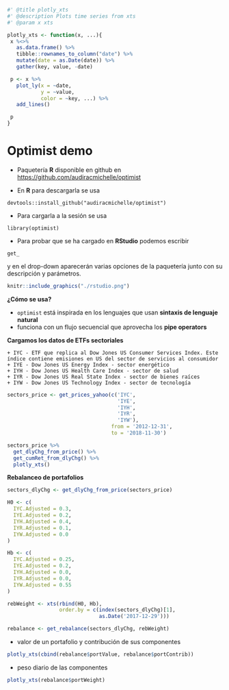 ```r
#' @title plotly_xts
#' @description Plots time series from xts
#' @param x xts

plotly_xts <- function(x, ...){
 x %<>%
   as.data.frame() %>%
   tibble::rownames_to_column("date") %>%
   mutate(date = as.Date(date)) %>%
   gather(key, value, -date)

 p <- x %>%
   plot_ly(x = ~date,
           y = ~value,
           color = ~key, ...) %>%
   add_lines()

 p
}
```

# Optimist demo

* Paquetería **R** disponible en github en  [https://github.com/audiracmichelle/optimist](https://github.com/audiracmichelle/optimist)

* En **R** para descargarla se usa

```{}
devtools::install_github("audiracmichelle/optimist")
```

* Para cargarla a la sesión se usa

```{}
library(optimist)
```

* Para probar que se ha cargado en **RStudio** podemos escribir 

```{}
get_
```

y en el drop-down aparecerán varias opciones de la paquetería junto con su descripción y parámetros.

```r
knitr::include_graphics("./rstudio.png")
```

**¿Cómo se usa?**

* `optimist` está inspirada en los lenguajes que usan **sintaxis de lenguaje natural**
* funciona con un flujo secuencial que aprovecha los **pipe operators**


**Cargamos los datos de ETFs sectoriales**

    + IYC - ETF que replica al Dow Jones US Consumer Services Index. Este índice contiene emisiones en US del sector de servicios al consumidor
    + IYE - Dow Jones US Energy Index - sector energético
    + IYH - Dow Jones US Health Care Index - sector de salud
    + IYR - Dow Jones US Real State Index - sector de bienes raíces
    + IYW - Dow Jones US Technology Index - sector de tecnología

```r
sectors_price <- get_prices_yahoo(c('IYC', 
                                    'IYE', 
                                    'IYH', 
                                    'IYR', 
                                    'IYW'), 
                                  from = '2012-12-31', 
                                  to = '2018-11-30')
```

```r
sectors_price %>% 
  get_dlyChg_from_price() %>% 
  get_cumRet_from_dlyChg() %>% 
  plotly_xts()
```

**Rebalanceo de portafolios**

```r
sectors_dlyChg <- get_dlyChg_from_price(sectors_price)

H0 <- c(
  IYC.Adjusted = 0.3, 
  IYE.Adjusted = 0.2, 
  IYH.Adjusted = 0.4, 
  IYR.Adjusted = 0.1, 
  IYW.Adjusted = 0.0
)

Hb <- c(
  IYC.Adjusted = 0.25, 
  IYE.Adjusted = 0.2, 
  IYH.Adjusted = 0.0, 
  IYR.Adjusted = 0.0, 
  IYW.Adjusted = 0.55
)

rebWeight <- xts(rbind(H0, Hb), 
                 order.by = c(index(sectors_dlyChg)[1],
                              as.Date('2017-12-29')))

rebalance <- get_rebalance(sectors_dlyChg, rebWeight) 
```

* valor de un portafolio y contribución de sus componentes

```r
plotly_xts(cbind(rebalance$portValue, rebalance$portContrib))
```

* peso diario de las componentes

```r
plotly_xts(rebalance$portWeight)
```


<!-- ## Anualización -->

<!-- **Rendimiento promedio** -->

<!-- * anualizado geométrico -->

<!-- $$ -->
<!-- ({\widehat\mu_\mathbf{g}})^{252} = \prod_t \left( {\delta^t}^{252} \right)^\frac{1}{T} -->
<!-- $$ -->

<!-- ```{r} -->
<!-- get_meanRet_from_dlyChg(sectors_dlyChg, annualization_factor = 252) -->
<!-- ``` -->

<!-- * promedio rendimientos móviles anuales -->

<!-- $$ -->
<!-- \prod_{t=252}^T \left( ({\hat\mu}^{t-252,t})^{252} \right)^\frac{1}{T-252+1} -->
<!-- $$ -->

<!-- ```{r} -->
<!-- get_rollChg_from_dlyChg(sectors_dlyChg, -->
<!--                           roll = 252,  -->
<!--                           halflife = 60) ^ 252 %>%  -->
<!--   get_meanRet_from_dlyChg() -->
<!-- ``` -->

<!-- **Riesgo** -->

<!-- * riesgo anualizado -->

<!-- $$ -->
<!-- (\sqrt{252})\widehat\sigma_\mathbf{a} =  -->
<!-- \sqrt{\frac{1}{T-1} \sum_t 252(\delta^t - \widehat\mu_\mathbf{a})^2} -->
<!-- $$ -->

<!-- ```{r} -->
<!-- get_sdRet_from_dlyChg(sectors_dlyChg, annualization_factor = 252) -->
<!-- ``` -->

<!-- * sd rendimientos móviles anuales -->

<!-- $$ -->
<!-- \sqrt{ -->
<!-- \frac{1}{T-252+1} -->
<!-- \sum_{t=252}^T \left( ({\hat\mu}^{t-252,t})^{252} - -->
<!-- \frac{1}{T - 252 + 1}\sum_{t=252}^T ({\hat\mu}^{t-252,t})^{252} -->
<!-- \right)^2} -->
<!-- $$ -->

<!-- ```{r} -->
<!-- get_rollChg_from_dlyChg(sectors_dlyChg,  -->
<!--                         roll = 252,  -->
<!--                         halflife = 60)^252 %>%  -->
<!--   get_sdRet_from_dlyChg() -->
<!-- ``` -->

<!-- ## Relación riesgo-rendimiento -->

<!-- ```{r} -->
<!-- plot_riskReward_from_dlyChg(sectors_dlyChg,  -->
<!--                             roll = 252, -->
<!--                             roll_halflife = 120) -->
<!-- ``` -->

